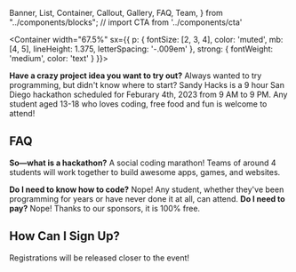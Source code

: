   Banner,
  List,
  Container,
  Callout,
  Gallery,
  FAQ,
  Team,
} from "../components/blocks";
// import CTA from '../components/cta'

<Banner></Banner>

<Container
width="67.5%"
sx={{
    p: {
      fontSize: [2, 3, 4],
      color: 'muted',
      mb: [4, 5],
      lineHeight: 1.375,
      letterSpacing: '-.009em'
    },
    strong: {
      fontWeight: 'medium',
      color: 'text'
    }
  }}>
<Photo
  showAlt
  alt="The joys of hackathon-ing!"
  src="static/Hack_Club_Assemble_LTNJ_00104.JPG"
/>

**Have a crazy project idea you want to try out?** Always wanted to try programming,
but didn't know where to start? Sandy Hacks is a 9 hour San Diego hackathon scheduled for
Feburary 4th, 2023 from 9 AM to 9 PM. Any student aged 13-18 who loves coding,
free food and fun is welcome to attend!

<!-- <center>
  ugh im making more work for myself but i'll animate a lil roaring dragon to
  use as a page divider
</center> -->

## FAQ

**So—what is a hackathon?** A social coding marathon! Teams of around 4 students will work together to build awesome apps, games, and websites.

**Do I need to know how to code?** Nope! Any student, whether they've been programming for years or have never done it at all, can attend.
**Do I need to pay?** Nope! Thanks to our sponsors, it is 100% free.

<!-- <Box variant="card">
## Feb 4th—THE BIG DAY! What's on the schedule?

<Box variant="innerCard"
sx={{
        p: {
          color: 'black',
          margin: "0px",
        },
        strong: {
          fontWeight: 'medium',
          color: 'darkgrey',
        },

    }} >

**8:30 AM - 9 AM** <br></br>
Check-in, snacks!

</Box>

<Box variant="innerCard"
sx={{
        p: {
          color: 'black',
          margin: "0px",
        },
        strong: {
          fontWeight: 'medium',
          color: 'darkgrey',
        },

    }} >

**8:30 AM - 9 AM** <br></br>
Check-in, snacks!

</Box>

<Box variant="innerCard"
sx={{
        p: {
          color: 'black',
          margin: "0px",
        },
        strong: {
          fontWeight: 'medium',
          color: 'darkgrey',
        },

    }} >

**8:30 AM - 9 AM** <br></br>
Check-in, snacks!

</Box>

<Box variant="innerCard"
sx={{
        p: {
          color: 'black',
          margin: "0px",
        },
        strong: {
          fontWeight: 'medium',
          color: 'darkgrey',
        },

    }} >

**8:30 AM - 9 AM** <br></br>
Check-in, snacks!

</Box>

<Box variant="innerCard"
sx={{
        p: {
          color: 'black',
          margin: "0px",
        },
        strong: {
          fontWeight: 'medium',
          color: 'darkgrey',
        },

    }} >

**8:30 AM - 9 AM** <br></br>
Check-in, snacks!

</Box>

<Box variant="innerCard"
sx={{
        p: {
          color: 'black',
          margin: "0px",
        },
        strong: {
          fontWeight: 'medium',
          color: 'darkgrey',
        },

    }} >

**8:30 AM - 9 AM** <br></br>
Check-in, snacks!

</Box>

</Box>
-->

## How Can I Sign Up?

Registrations will be released closer to the event!

</Container>
